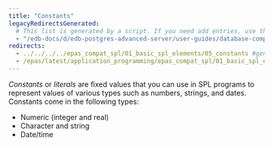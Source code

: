 ```yaml
---
title: "Constants"
legacyRedirectsGenerated:
  # This list is generated by a script. If you need add entries, use the `legacyRedirects` key.
  - "/edb-docs/d/edb-postgres-advanced-server/user-guides/database-compatibility-for-oracle-developers-guide/9.5/Database_Compatibility_for_Oracle_Developers_Guide.1.041.html"
redirects:
  - ../../../../epas_compat_spl/01_basic_spl_elements/05_constants #generated for docs/epas/reorg-role-use-case-mode
  - /epas/latest/application_programming/epas_compat_spl/01_basic_spl_elements/05_constants/
---
```


<div id="constants" class="registered_link"></div>

*Constants* or *literals* are fixed values that you can use in SPL programs to represent values of various types such as numbers, strings, and dates. Constants come in the following types:

-   Numeric (integer and real)
-   Character and string
-   Date/time
